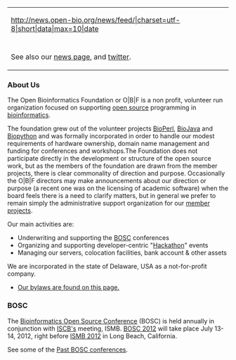 {| style="width:26em; float:right; background-color: white; border: 1px solid grey; margin: 0em 1em 0em 1em; padding: 1em;"
|- 
|<rss>http://news.open-bio.org/news/feed/|charset=utf-8|short|data|max=10|date</rss>
|-
| 
|-
|See also our [[News|news page]], and [http://twitter.com/obf_news twitter].
|}
===About Us===

The Open Bioinformatics Foundation or O|B|F is a non profit, volunteer run organization focused on supporting [[wp:open source|open source]] programming in [[wp:bioinformatics|bioinformatics]].

The foundation grew out of the volunteer projects [[BioPerl]], [[BioJava]] and [[Biopython]] and was formally incorporated in order to handle our modest requirements of hardware ownership, domain name management and funding for conferences and workshops.The Foundation does not participate directly in the development or structure of the open source work, but as the members of the foundation are drawn from the member projects, there is clear commonality of direction and purpose. Occasionally the O|B|F directors may make announcements about our direction or purpose (a recent one was on the licensing of academic software) when the board feels there is a need to clarify matters, but in general we prefer to remain simply the administrative support organization for our [[Projects|member projects]].

Our main activities are:

* Underwriting and supporting the [[BOSC]] conferences
* Organizing and supporting developer-centric "[[Hackathon]]" events
* Managing our servers, colocation facilities, bank account & other assets

We are incorporated in the state of Delaware, USA as a not-for-profit company.
* [[Bylaws | Our bylaws are found on this page.]]

===BOSC===
The [[BOSC 2012|Bioinformatics Open Source Conference]] (BOSC) is held annually in conjunction with [http://www.iscb.org ISCB's] meeting, ISMB.  [[BOSC 2012]] will take place July 13-14, 2012, right before [http://www.iscb.org/ismb2012 ISMB 2012] in Long Beach, California.

See some of the [[Past BOSC conferences]].